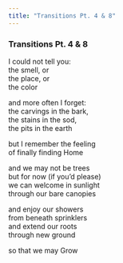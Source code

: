 ```yaml
---
title: "Transitions Pt. 4 & 8"
---
```


### Transitions Pt. 4 & 8

I could not tell you:<br>
the smell, or<br>
the place, or<br>
the color<br>

and more often I forget:<br>
the carvings in the bark,<br>
the stains in the sod,<br>
the pits in the earth<br>

but I remember the feeling<br>
of finally finding Home<br>

and we may not be trees<br>
but for now (if you'd please)<br>
we can welcome in sunlight<br>
through our bare canopies<br>

and enjoy our showers<br>
from beneath sprinklers<br>
and extend our roots<br>
through new ground<br>

so that we may Grow<br>

<br>
